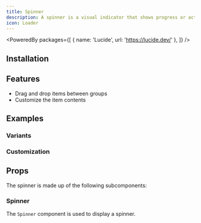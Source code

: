 ```yaml
---
title: Spinner
description: A spinner is a visual indicator that shows progress or activity.
icon: Loader
---
```


<PoweredBy packages={[
  { name: 'Lucide', url: 'https://lucide.dev/' },
]} />

<Preview path="spinner" />

## Installation

<Installer packageName="spinner" />

## Features

- Drag and drop items between groups
- Customize the item contents

## Examples

### Variants

<Preview path="spinner-variants" />

### Customization

<Preview path="spinner-customization" />

## Props

The spinner is made up of the following subcomponents:

### Spinner

The `Spinner` component is used to display a spinner.

<AutoTypeTable path="node_modules/@repo/spinner/index.tsx" name="SpinnerProps" />
